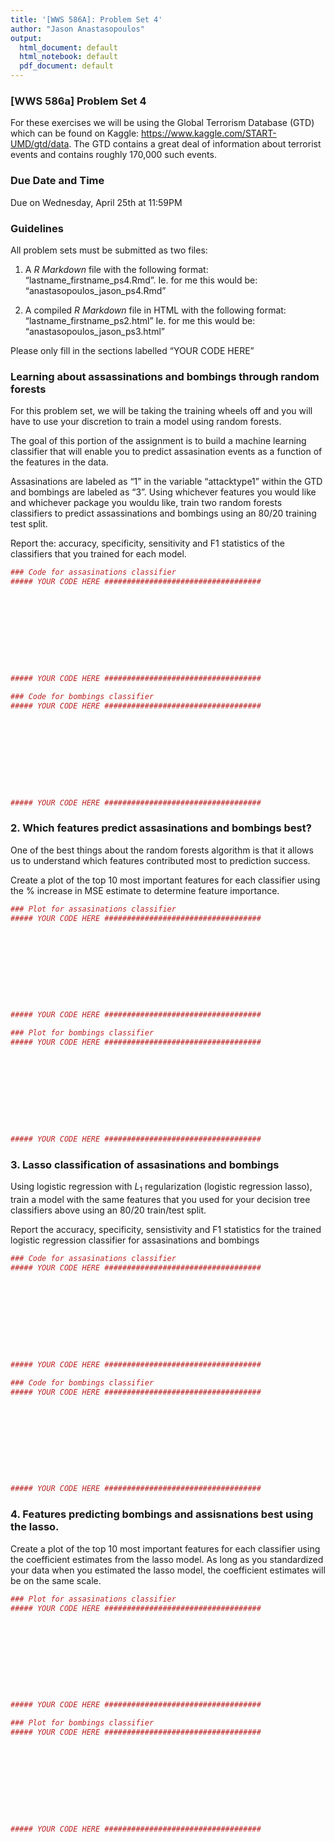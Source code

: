 ```yaml
---
title: '[WWS 586A]: Problem Set 4'
author: "Jason Anastasopoulos"
output:
  html_document: default
  html_notebook: default
  pdf_document: default
---
```


### [WWS 586a] Problem Set 4

For these exercises we will be using the Global Terrorism Database (GTD) which can be found on Kaggle:
[https://www.kaggle.com/START-UMD/gtd/data](Global Terrorism Database). The GTD contains a great deal of information about terrorist events and contains roughly 170,000 such events. 

### Due Date and Time

Due on Wednesday, April 25th at 11:59PM

### Guidelines

All problem sets must be submitted as two files:

1. A *R Markdown* file with the following format: "lastname_firstname_ps4.Rmd". Ie. for me this would be: "anastasopoulos_jason_ps4.Rmd"

2. A compiled *R Markdown* file in HTML with the following format: "lastname_firstname_ps2.html" Ie. for me this would be: "anastasopoulos_jason_ps3.html"

Please only fill in the sections labelled "YOUR CODE HERE"
  
### Learning about assassinations and bombings through random forests

For this problem set, we will be taking the training wheels off and you will have to use your discretion to train a model using random forests.

The goal of this portion of the assignment is to build a machine learning classifier that will enable you to predict assasination events as a function of the features in the data. 

Assasinations are labeled as "1" in the variable "attacktype1" within the GTD and bombings are labeled as "3".
Using whichever features you would like and whichever package you wouldu like, train two random forests classifiers to predict assassinations and bombings using an 80/20 training test split. 

Report the: accuracy, specificity, sensitivity and F1 statistics of the classifiers that you trained for each model.

```r
### Code for assasinations classifier
##### YOUR CODE HERE ###################################










##### YOUR CODE HERE ###################################
```



```r
### Code for bombings classifier
##### YOUR CODE HERE ###################################










##### YOUR CODE HERE ###################################
```

### 2. Which features predict assasinations and bombings best?

One of the best things about the random forests algorithm is that it allows us to understand which features contributed most to prediction success. 

Create a plot of the top 10 most important features for each classifier using the % increase in MSE estimate to determine feature importance. 

```r
### Plot for assasinations classifier
##### YOUR CODE HERE ###################################










##### YOUR CODE HERE ###################################
```


```r
### Plot for bombings classifier
##### YOUR CODE HERE ###################################










##### YOUR CODE HERE ###################################
```


### 3. Lasso classification of assasinations and bombings

Using logistic regression with  $L_1$ regularization (logistic regression lasso), train a model with the same features that you used for your decision tree classifiers above using an 80/20 train/test split. 

Report the accuracy, specificity, sensistivity and F1 statistics for the trained logistic regression classifier for assasinations and bombings

```r
### Code for assasinations classifier
##### YOUR CODE HERE ###################################










##### YOUR CODE HERE ###################################
```



```r
### Code for bombings classifier
##### YOUR CODE HERE ###################################










##### YOUR CODE HERE ###################################
```




### 4. Features predicting bombings and assisnations best using the lasso.  

Create a plot of the top 10 most important features for each classifier using the coefficient estimates from the lasso model. As long as you standardized your data when you estimated the lasso model, the coefficient estimates will be on the same scale.

```r
### Plot for assasinations classifier
##### YOUR CODE HERE ###################################










##### YOUR CODE HERE ###################################
```


```r
### Plot for bombings classifier
##### YOUR CODE HERE ###################################










##### YOUR CODE HERE ###################################
```











